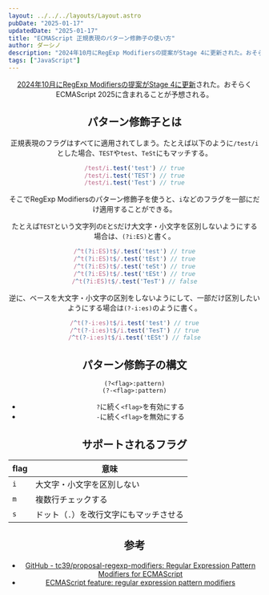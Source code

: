 ```yaml
---
layout: ../../../layouts/Layout.astro
pubDate: "2025-01-17"
updatedDate: "2025-01-17"
title: "ECMAScript 正規表現のパターン修飾子の使い方"
author: ダーシノ
description: "2024年10月にRegExp Modifiersの提案がStage 4に更新された。おそらくECMAScript 2025に含まれることが予想される。正規表現のフラグはすべてに適用されてしまう。RegExp Modifiersのパターン修飾子を使うと、iなどのフラグを一部にだけ適用することができる。"
tags: ["JavaScript"]
---
```



<Header {...frontmatter} />

[2024年10月にRegExp Modifiersの提案がStage 4に更新](https://ecmascript-daily.github.io/ecmascript/2024/10/12/ecmascript-proposal-update)された。おそらくECMAScript 2025に含まれることが予想される。


## パターン修飾子とは

正規表現のフラグはすべてに適用されてしまう。たとえば以下のように`/test/i`とした場合、`TEST`や`test`、`TeSt`にもマッチする。

```js
/test/i.test('test') // true
/test/i.test('TEST') // true
/test/i.test('Test') // true
```

そこでRegExp Modifiersのパターン修飾子を使うと、`i`などのフラグを一部にだけ適用することができる。

たとえば`TEST`という文字列の`E`と`S`だけ大文字・小文字を区別しないようにする場合は、`(?i:ES)`と書く。
```js
/^t(?i:ES)t$/.test('test') // true
/^t(?i:ES)t$/.test('tEst') // true
/^t(?i:ES)t$/.test('teSt') // true
/^t(?i:ES)t$/.test('tESt') // true
/^t(?i:ES)t$/.test('TesT') // false
```

逆に、ベースを大文字・小文字の区別をしないようにして、一部だけ区別したいようにする場合は`(?-i:es)`のように書く。
```js
/^t(?-i:es)t$/i.test('test') // true
/^t(?-i:es)t$/i.test('TesT') // true
/^t(?-i:es)t$/i.test('tESt') // false
```

## パターン修飾子の構文

```
(?<flag>:pattern)
(?-<flag>:pattern)
```

- `?`に続く`<flag>`を有効にする
- `-`に続く`<flag>`を無効にする

## サポートされるフラグ

|flag|意味|
|----|----|
|`i`|大文字・小文字を区別しない|
|`m`|複数行チェックする|
|`s`|ドット（`.`）を改行文字にもマッチさせる|

## 参考

- [GitHub \- tc39/proposal\-regexp\-modifiers: Regular Expression Pattern Modifiers for ECMAScript](https://github.com/tc39/proposal-regexp-modifiers)
- [ECMAScript feature: regular expression pattern modifiers](https://2ality.com/2025/01/regexp-modifiers.html)
